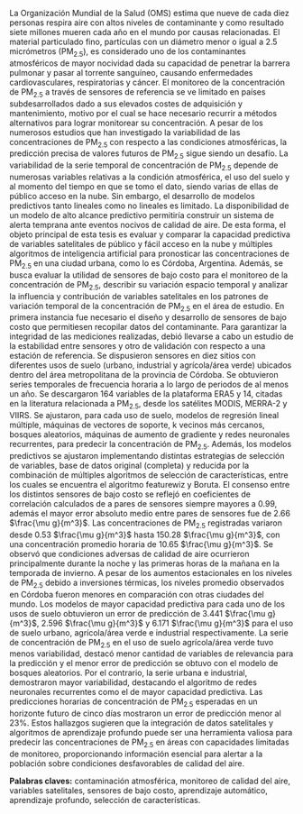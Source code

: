 \par La Organización Mundial de la Salud (OMS) estima que nueve de cada diez personas respira aire con altos niveles de contaminante y como resultado siete millones mueren cada año en el mundo por causas relacionadas. El material particulado fino, partículas con un diámetro menor o igual a 2.5 micrómetros (PM~2.5~), es considerado uno de los contaminantes atmosféricos de mayor nocividad dada su capacidad de penetrar la barrera pulmonar y pasar al torrente sanguíneo, causando enfermedades cardiovasculares, respiratorias y cáncer. El monitoreo de la concentración de PM~2.5~ a través de sensores de referencia se ve limitado en países subdesarrollados dado a sus elevados costes de adquisición y mantenimiento, motivo por el cual se hace necesario recurrir a métodos alternativos para lograr monitorear su concentración. A pesar de los numerosos estudios que han investigado la variabilidad de las concentraciones de PM~2.5~ con respecto a las condiciones atmosféricas, la predicción precisa de valores futuros de PM~2.5~ sigue siendo un desafío. La variabilidad de la serie temporal de concentración de PM~2.5~ depende de numerosas variables relativas a la condición atmosférica, el uso del suelo y al momento del tiempo en que se tomo el dato, siendo varias de ellas de público acceso en la nube. Sin embargo, el desarrollo de modelos predictivos tanto lineales como no lineales es limitado. La disponibilidad de un modelo de alto alcance predictivo permitiría construir un sistema de alerta temprana ante eventos nocivos de calidad de aire. De esta forma, el objeto principal de esta tesis es evaluar y comparar la capacidad predictiva de variables satelitales de público y fácil acceso en la nube y múltiples algoritmos de inteligencia artificial para pronosticar las concentraciones de PM~2.5~ en una ciudad urbana, como lo es Córdoba, Argentina. Además, se busca evaluar la utilidad de sensores de bajo costo para el monitoreo de la concentración de PM~2.5~, describir su variación espacio temporal y analizar la influencia y contribución de variables satelitales en los patrones de variación temporal de la concentración de PM~2.5~ en el área de estudio. En primera instancia fue necesario el diseño y desarrollo de sensores de bajo costo que permitiesen recopilar datos del contaminante. Para garantizar la integridad de las mediciones realizadas, debió llevarse a cabo un estudio de la estabilidad entre sensores y otro de validación con respecto a una estación de referencia. Se dispusieron sensores en diez sitios con diferentes usos de suelo (urbano, industrial y agrícola/área verde) ubicados dentro del área metropolitana de la provincia de Córdoba. Se obtuvieron series temporales de frecuencia horaria a lo largo de periodos de al menos un año. Se descargaron 164 variables de la plataforma ERA5 y 14, citadas en la literatura relacionada a PM~2.5~, desde los satélites MODIS, MERRA-2 y VIIRS. Se ajustaron, para cada uso de suelo, modelos de regresión lineal múltiple, máquinas de vectores de soporte, k vecinos más cercanos, bosques aleatorios, máquinas de aumento de gradiente y redes neuronales recurrentes, para predecir la concentración de PM~2.5~. Además, los modelos predictivos se ajustaron implementando distintas estrategias de selección de variables, base de datos original (completa) y reducida por la combinación de múltiples algoritmos de selección de características, entre los cuales se encuentra el algoritmo featurewiz y Boruta. El consenso entre los distintos sensores de bajo costo se reflejó en coeficientes de correlación calculados de a pares de sensores siempre mayores a 0.99, además el mayor error absoluto medio entre pares de sensores fue de 2.66 $\frac{\mu g}{m^3}$. Las concentraciones de PM~2.5~ registradas variaron desde 0.53 $\frac{\mu g}{m^3}$ hasta 150.28 $\frac{\mu g}{m^3}$, con una concentración promedio horaria de 10.65 $\frac{\mu g}{m^3}$. Se observó que condiciones adversas de calidad de aire ocurrieron principalmente durante la noche y las primeras horas de la mañana en la temporada de invierno. A pesar de los aumentos estacionales en los niveles de PM~2.5~ debido a inversiones térmicas, los niveles promedio observados en Córdoba fueron menores en comparación con otras ciudades del mundo. Los modelos de mayor capacidad predictiva para cada uno de los usos de suelo obtuvieron un error de predicción de 3.441 $\frac{\mu g}{m^3}$, 2.596 $\frac{\mu g}{m^3}$ y 6.171 $\frac{\mu g}{m^3}$ para el uso de suelo urbano, agrícola/área verde e industrial respectivamente. La serie de concentración de PM~2.5~ en el uso de suelo agrícola/área verde tuvo menos variabilidad, destacó menor cantidad de variables de relevancia para la predicción y el menor error de predicción se obtuvo con el modelo de bosques aleatorios. Por el contrario, la serie urbana e industrial, demostraron mayor variabilidad, destacando el algoritmo de redes neuronales recurrentes como el de mayor capacidad predictiva. Las predicciones horarias de concentración de PM~2.5~ esperadas en un horizonte futuro de cinco días mostraron un error de predicción menor al 23%. Estos hallazgos sugieren que la integración de datos satelitales y algoritmos de aprendizaje profundo puede ser una herramienta valiosa para predecir las concentraciones de PM~2.5~ en áreas con capacidades limitadas de monitoreo, proporcionando información esencial para alertar a la población sobre condiciones desfavorables de calidad del aire.  

**Palabras claves:** contaminación atmosférica, monitoreo de calidad del aire, variables satelitales, sensores de bajo costo, aprendizaje automático, aprendizaje profundo, selección de características. 